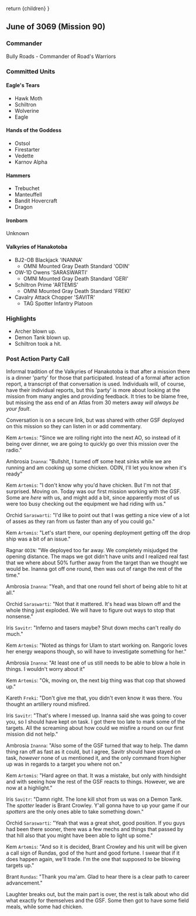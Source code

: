   return <Framework>{children}</Framework>
}

## June of 3069 (Mission 90)

### Commander

Bully Roads - Commander of Road's Warriors

### Committed Units

#### Eagle's Tears

- Hawk Moth
- Schiltron
- Wolverine
- Eagle

#### Hands of the Goddess

- Ostsol
- Firestarter
- Vedette
- Karnov Alpha

#### Hammers

- Trebuchet
- Manteuffell
- Bandit Hovercraft
- Dragon

#### Ironborn

Unknown

#### Valkyries of Hanakotoba

- BJ2-OB Blackjack 'INANNA'
  - OMNI Mounted Gray Death Standard 'ODIN'
- OW-1D Owens 'SARASWARTI'
  - OMNI Mounted Gray Death Standard 'GERI'
- Schiltron Prime 'ARTEMIS'
  - OMNI Mounted Gray Death Standard 'FREKI'
- Cavalry Attack Chopper 'SAVITR'
  - TAG Spotter Infantry Platoon

### Highlights

- Archer blown up.
- Demon Tank blown up.
- Schiltron took a hit.

### Post Action Party Call

Informal tradition of the Valkyries of Hanakotoba is that after a mission there is a dinner 'party' for those that participated. Instead of a formal after action report, a transcript of that conversation is used. Individuals will, of course, have their individual reports, but this 'party' is more about looking at the mission from many angles and providing feedback. It tries to be blame free, but missing the ass end of an Atlas from 30 meters away _will always be your fault_.

Conversation is on a secure link, but was shared with other GSF deployed on this mission so they can listen in or add commentary.

Kem `Artemis`: "Since we are rolling right into the next AO, so instead of it being over dinner, we are going to quickly go over this mission over the radio."

Ambrosia `Inanna`: "Bullshit, I turned off some heat sinks while we are running and am cooking up some chicken. ODIN, I'll let you know when it's ready"

Kem `Artemis`: "I don't know why you'd have chicken. But I'm not that surprised. Moving on. Today was our first mission working with the GSF. Some are _here_ with us, and might add a bit, since apparently most of us were too busy checking out the equipment we had riding with us."

Orchid `Saraswarti`: "I'd like to point out that I was getting a nice view of a lot of asses as they ran from us faster than any of you could go."

Kem `Artemis`: "Let's start there, our opening deployment getting off the drop ship was a bit of an issue."

Ragnar `ODIN`: "We deployed too far away. We completely misjudged the opening distance. The maps we got didn't have units and I realized real fast that we where about 50% further away from the target than we thought we would be. Inanna got off one round, then was out of range the rest of the time."

Ambrosia `Inanna`: "Yeah, and that one round fell short of being able to hit at all."

Orchid `Saraswarti`: "Not that it mattered. It's head was blown off and the whole thing just exploded. We will have to figure out ways to stop that nonsense."

Iris `Savitr`: "Inferno and tasers maybe? Shut down mechs can't really do much."

Kem `Artemis`: "Noted as things for Ulam to start working on. Rangoric loves her energy weapons though, so will have to investigate something for her."

Ambrosia `Inanna`: "At least one of us still needs to be able to blow a hole in things. I wouldn't worry about it"

Kem `Artemis`: "Ok, moving on, the next big thing was that cop that showed up."

Kareth `Freki`: "Don't give me that, you didn't even know it was there. You thought an artillery round misfired.

Iris `Savitr`: "That's where I messed up. Inanna said she was going to cover you, so I should have kept on task. I got there too late to mark some of the targets. All the screaming about how could we misfire a round on our first mission did not help."

Ambrosia `Inanna`: "Also some of the GSF turned that way to help. The damn thing ran off as fast as it could, but I agree, Savitr should have stayed on task, _however_ none of us mentioned it, and the only command from higher up was in regards to a target you where not on."

Kem `Artemis`: "Hard agree on that. It was a mistake, but only with hindsight and with seeing how the rest of the GSF reacts to things. However, we are now at a highlight."

Iris `Savitr`: "Damn right. The lone kill shot from us was on a Demon Tank. The _spotter_ leader is Brant Crowley. Y'all gonna have to up your game if our _spotters_ are the only ones able to take something down."

Orchid `Saraswarti`: "Yeah that was a great shot, good position. If you guys had been there sooner, there was a few mechs and things that passed by that hill also that you might have been able to light up some."

Kem `Artemis`: "And so it is decided, Brant Crowley and his unit will be given a call sign of Rundas, god of the hunt and good fortune. I swear that if it does happen again, we'll trade. I'm the one that supposed to be blowing targets up."

Brant `Rundas`: "Thank you ma'am. Glad to hear there is a clear path to career advancement."

Laughter breaks out, but the main part is over, the rest is talk about who did what exactly for themselves and the GSF. Some then got to have some field meals, while some had chicken.
